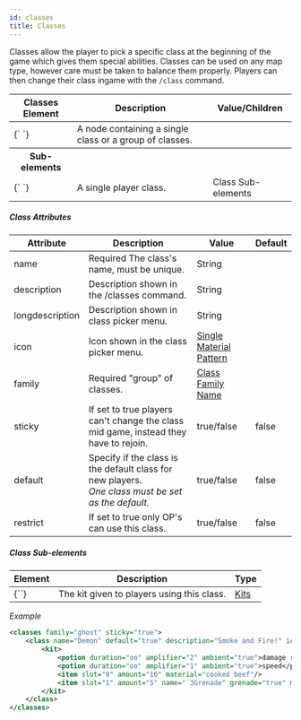 ```yaml
---
id: classes
title: Classes
---
```


Classes allow the player to pick a specific class at the beginning of the game which gives them special abilities. Classes can be used on any map type, however care must be taken to balance them properly. Players can then change their class ingame with the `/class` command.

<div className="table-container">
  <table>
    <thead>
      <tr>
        <th style={{ minWidth: "300px" }}>Classes Element</th>
        <th>Description</th>
        <th>Value/Children</th>
      </tr>
    </thead>
    <tbody>
      <tr>
        <td>
          <label>{`<classes> </classes>`}</label>
        </td>
        <td>A node containing a single class or a group of classes.</td>
        <td></td>
      </tr>
      <tr>
        <th>Sub-elements</th>
        <th />
        <th />
      </tr>
      <tr>
        <td>
          <label>{`<class> </class>`}</label>
        </td>
        <td>A single player class.</td>
        <td>
          <span className="badge badge--secondary">Class Sub-elements</span>
        </td>
      </tr>
    </tbody>
  </table>
</div>

##### Class Attributes

<div className="table-container">
  <table>
    <thead>
      <tr>
        <th>Attribute</th>
        <th>Description</th>
        <th>Value</th>
        <th>Default</th>
      </tr>
    </thead>
    <tbody>
      <tr>
        <td>
          <label>name</label>
        </td>
        <td>
          <span className="badge badge--danger">Required</span> The class's
          name, must be unique.
        </td>
        <td>
          <span className="badge badge--primary">String</span>
        </td>
        <td></td>
      </tr>
      <tr>
        <td>
          <label>description</label>
        </td>
        <td>
          Description shown in the <label>/classes</label> command.
        </td>
        <td>
          <span className="badge badge--primary">String</span>
        </td>
        <td></td>
      </tr>
      <tr>
        <td>
          <label>longdescription</label>
        </td>
        <td>Description shown in class picker menu.</td>
        <td>
          <span className="badge badge--primary">String</span>
        </td>
        <td></td>
      </tr>
      <tr>
        <td>
          <label>icon</label>
        </td>
        <td>Icon shown in the class picker menu.</td>
        <td>
          <a href="/docs/reference/items/inventory#material_matchers">
            Single Material Pattern
          </a>
        </td>
        <td></td>
      </tr>
      <tr>
        <td>
          <label>family</label>
        </td>
        <td>
          <span className="badge badge--danger">Required</span> "group" of
          classes.
        </td>
        <td>
          <a href="/docs/modules/gear/classes">Class Family Name</a>
        </td>
        <td></td>
      </tr>
      <tr>
        <td>
          <label>sticky</label>
        </td>
        <td>
          If set to <label>true</label> players can't change the class mid game,
          instead they have to rejoin.
        </td>
        <td>
          <span className="badge badge--primary">true/false</span>
        </td>
        <td>false</td>
      </tr>
      <tr>
        <td>
          <label>default</label>
        </td>
        <td>
          Specify if the class is the default class for new players.
          <br />
          <i>One class must be set as the default.</i>
        </td>
        <td>
          <span className="badge badge--primary">true/false</span>
        </td>
        <td>false</td>
      </tr>
      <tr>
        <td>
          <label>restrict</label>
        </td>
        <td>
          If set to <label>true</label> only OP's can use this class.
        </td>
        <td>
          <span className="badge badge--primary">true/false</span>
        </td>
        <td>false</td>
      </tr>
    </tbody>
  </table>
</div>

##### Class Sub-elements

<div className="table-container">
  <table>
    <thead>
      <tr>
        <th>Element</th>
        <th>Description</th>
        <th>Type</th>
      </tr>
    </thead>
    <tbody>
      <tr>
        <td>
          <label>{`<kit>`}</label>
        </td>
        <td>The kit given to players using this class.</td>
        <td>
          <a href="/docs/modules/gear/kits">Kits</a>
        </td>
      </tr>
    </tbody>
  </table>
</div>

_Example_

```xml
<classes family="ghost" sticky="true">
    <class name="Demon" default="true" description="Smoke and Fire!" icon="fireball">
        <kit>
            <potion duration="oo" amplifier="2" ambient="true">damage resistance</potion>
            <potion duration="oo" amplifier="1" ambient="true">speed</potion>
            <item slot="8" amount="16" material="cooked beef"/>
            <item slot="1" amount="5" name="`3Grenade" grenade="true" material="ender pearl"/>
        </kit>
    </class>
</classes>
```
